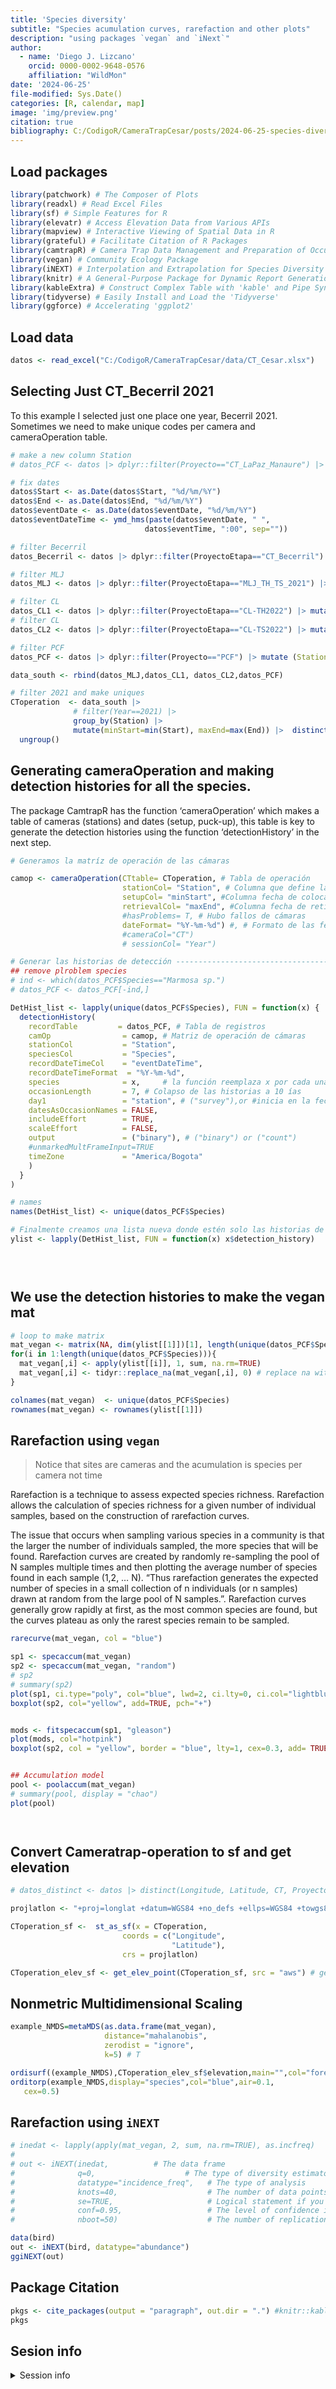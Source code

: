 ```yaml
---
title: 'Species diversity'
subtitle: "Species acumulation curves, rarefaction and other plots"
description: "using packages `vegan` and `iNext`"
author: 
  - name: 'Diego J. Lizcano'
    orcid: 0000-0002-9648-0576
    affiliation: "WildMon"
date: '2024-06-25'
file-modified: Sys.Date()
categories: [R, calendar, map]
image: 'img/preview.png'
citation: true
bibliography: C:/CodigoR/CameraTrapCesar/posts/2024-06-25-species-diversity/grateful-refs.bib
---
```


## Load packages

```r


library(patchwork) # The Composer of Plots
library(readxl) # Read Excel Files
library(sf) # Simple Features for R
library(elevatr) # Access Elevation Data from Various APIs
library(mapview) # Interactive Viewing of Spatial Data in R
library(grateful) # Facilitate Citation of R Packages
library(camtrapR) # Camera Trap Data Management and Preparation of Occupancy and Spatial Capture-Recapture Analyses
library(vegan) # Community Ecology Package 
library(iNEXT) # Interpolation and Extrapolation for Species Diversity
library(knitr) # A General-Purpose Package for Dynamic Report Generation in R
library(kableExtra) # Construct Complex Table with 'kable' and Pipe Syntax
library(tidyverse) # Easily Install and Load the 'Tidyverse'
library(ggforce) # Accelerating 'ggplot2'


```



## Load data

```r

datos <- read_excel("C:/CodigoR/CameraTrapCesar/data/CT_Cesar.xlsx")

```




## Selecting Just CT_Becerril 2021

To this example I selected just one place one year, Becerril 2021. Sometimes we need to make unique codes per camera and cameraOperation table.

```r
# make a new column Station
# datos_PCF <- datos |> dplyr::filter(Proyecto=="CT_LaPaz_Manaure") |> unite ("Station", ProyectoEtapa:Salida:CT, sep = "-")

# fix dates
datos$Start <- as.Date(datos$Start, "%d/%m/%Y")
datos$End <- as.Date(datos$End, "%d/%m/%Y")
datos$eventDate <- as.Date(datos$eventDate, "%d/%m/%Y")
datos$eventDateTime <- ymd_hms(paste(datos$eventDate, " ",
                              datos$eventTime, ":00", sep=""))

# filter Becerril
datos_Becerril <- datos |> dplyr::filter(ProyectoEtapa=="CT_Becerril") |> mutate (Station=IdGeo) |> filter(Year==2021)

# filter MLJ
datos_MLJ <- datos |> dplyr::filter(ProyectoEtapa=="MLJ_TH_TS_2021") |> mutate (Station=IdGeo)

# filter CL
datos_CL1 <- datos |> dplyr::filter(ProyectoEtapa=="CL-TH2022") |> mutate (Station=IdGeo)
# filter CL
datos_CL2 <- datos |> dplyr::filter(ProyectoEtapa=="CL-TS2022") |> mutate (Station=IdGeo)

# filter PCF
datos_PCF <- datos |> dplyr::filter(Proyecto=="PCF") |> mutate (Station=IdGeo)

data_south <- rbind(datos_MLJ,datos_CL1, datos_CL2,datos_PCF)

# filter 2021 and make uniques
CToperation  <- data_south |> 
              # filter(Year==2021) |> 
              group_by(Station) |> 
              mutate(minStart=min(Start), maxEnd=max(End)) |>  distinct(Longitude, Latitude, minStart, maxEnd, Year) |> 
  ungroup()


```


## Generating cameraOperation and making detection histories for all the species. 

The package CamtrapR has the function 'cameraOperation' which makes a table of cameras (stations) and dates (setup, puck-up), this table is key to generate the detection histories using the function 'detectionHistory' in the next step. 

```r
# Generamos la matríz de operación de las cámaras

camop <- cameraOperation(CTtable= CToperation, # Tabla de operación
                         stationCol= "Station", # Columna que define la estación
                         setupCol= "minStart", #Columna fecha de colocación
                         retrievalCol= "maxEnd", #Columna fecha de retiro
                         #hasProblems= T, # Hubo fallos de cámaras
                         dateFormat= "%Y-%m-%d") #, # Formato de las fechas
                         #cameraCol="CT")
                         # sessionCol= "Year")

# Generar las historias de detección ---------------------------------------
## remove plroblem species
# ind <- which(datos_PCF$Species=="Marmosa sp.")
# datos_PCF <- datos_PCF[-ind,]

DetHist_list <- lapply(unique(datos_PCF$Species), FUN = function(x) {
  detectionHistory(
    recordTable         = datos_PCF, # Tabla de registros
    camOp                = camop, # Matriz de operación de cámaras
    stationCol           = "Station",
    speciesCol           = "Species",
    recordDateTimeCol    = "eventDateTime",
    recordDateTimeFormat  = "%Y-%m-%d",
    species              = x,     # la función reemplaza x por cada una de las especies
    occasionLength       = 7, # Colapso de las historias a 10 ías
    day1                 = "station", # ("survey"),or #inicia en la fecha de cada station
    datesAsOccasionNames = FALSE,
    includeEffort        = TRUE,
    scaleEffort          = FALSE,
    output               = ("binary"), # ("binary") or ("count")
    #unmarkedMultFrameInput=TRUE
    timeZone             = "America/Bogota" 
    )
  }
)

# names
names(DetHist_list) <- unique(datos_PCF$Species)

# Finalmente creamos una lista nueva donde estén solo las historias de detección
ylist <- lapply(DetHist_list, FUN = function(x) x$detection_history)


  
```


## We use the detection histories to make the vegan mat

```r
# loop to make matrix
mat_vegan <- matrix(NA, dim(ylist[[1]])[1], length(unique(datos_PCF$Species)))
for(i in 1:length(unique(datos_PCF$Species))){
  mat_vegan[,i] <- apply(ylist[[i]], 1, sum, na.rm=TRUE)
  mat_vegan[,i] <- tidyr::replace_na(mat_vegan[,i], 0) # replace na with 0
}

colnames(mat_vegan)  <- unique(datos_PCF$Species)
rownames(mat_vegan) <- rownames(ylist[[1]])
```

## Rarefaction using `vegan`
 
> Notice that sites are cameras and the acumulation is species per camera not time
 
Rarefaction is a technique to assess expected species richness. Rarefaction allows the calculation of species richness for a given number of individual samples, based on the construction of rarefaction curves.

The issue that occurs when sampling various species in a community is that the larger the number of individuals sampled, the more species that will be found. Rarefaction curves are created by randomly re-sampling the pool of N samples multiple times and then plotting the average number of species found in each sample (1,2, … N). “Thus rarefaction generates the expected number of species in a small collection of n individuals (or n samples) drawn at random from the large pool of N samples.”. Rarefaction curves generally grow rapidly at first, as the most common species are found, but the curves plateau as only the rarest species remain to be sampled.



```r
rarecurve(mat_vegan, col = "blue") 

sp1 <- specaccum(mat_vegan)
sp2 <- specaccum(mat_vegan, "random")
# sp2
# summary(sp2)
plot(sp1, ci.type="poly", col="blue", lwd=2, ci.lty=0, ci.col="lightblue")
boxplot(sp2, col="yellow", add=TRUE, pch="+")


mods <- fitspecaccum(sp1, "gleason")
plot(mods, col="hotpink")
boxplot(sp2, col = "yellow", border = "blue", lty=1, cex=0.3, add= TRUE)


## Accumulation model
pool <- poolaccum(mat_vegan)
# summary(pool, display = "chao")
plot(pool)




```





## Convert Cameratrap-operation to sf and get elevation

```r

# datos_distinct <- datos |> distinct(Longitude, Latitude, CT, Proyecto)

projlatlon <- "+proj=longlat +datum=WGS84 +no_defs +ellps=WGS84 +towgs84=0,0,0"

CToperation_sf <-  st_as_sf(x = CToperation,
                         coords = c("Longitude", 
                                    "Latitude"),
                         crs = projlatlon)

CToperation_elev_sf <- get_elev_point(CToperation_sf, src = "aws") # get elevation from AWS


```

## Nonmetric Multidimensional Scaling

```r

example_NMDS=metaMDS(as.data.frame(mat_vegan), 
                     distance="mahalanobis",
                     zerodist = "ignore",
                     k=5) # T

ordisurf((example_NMDS),CToperation_elev_sf$elevation,main="",col="forestgreen")
orditorp(example_NMDS,display="species",col="blue",air=0.1,
   cex=0.5)


```



## Rarefaction using `iNEXT`

```r


# inedat <- lapply(apply(mat_vegan, 2, sum, na.rm=TRUE), as.incfreq)
# 
# out <- iNEXT(inedat,          # The data frame
#              q=0,                    # The type of diversity estimator (see discussion of the options below)
#              datatype="incidence_freq",   # The type of analysis
#              knots=40,                    # The number of data points in your line (more = smoother)
#              se=TRUE,                     # Logical statement if you want confidence intervals
#              conf=0.95,                   # The level of confidence intervals
#              nboot=50)                    # The number of replications to perform - this generates your confidence interval - the bigger the number the longer the run time

data(bird)
out <- iNEXT(bird, datatype="abundance")
ggiNEXT(out)

```







## Package Citation

```r
pkgs <- cite_packages(output = "paragraph", out.dir = ".") #knitr::kable(pkgs)
pkgs

```

## Sesion info

<details>
  
<summary>Session info</summary>

```r
#| label: sessioninfo
options(width = 150)
devtools::session_info()
```

</details>


